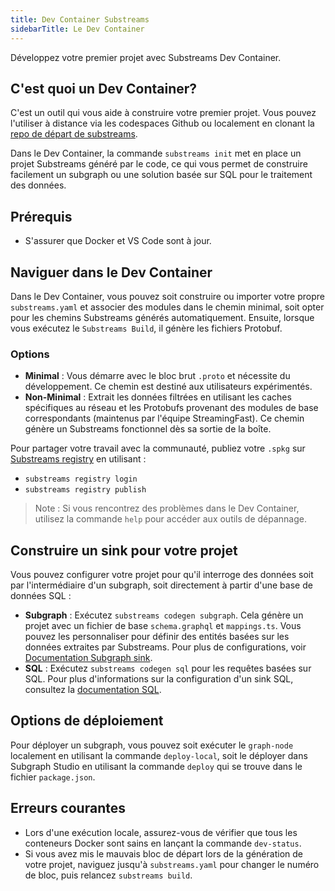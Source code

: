 ```yaml
---
title: Dev Container Substreams
sidebarTitle: Le Dev Container
---
```


Développez votre premier projet avec Substreams Dev Container.

## C'est quoi un Dev Container?

C'est un outil qui vous aide à construire votre premier projet. Vous pouvez l'utiliser à distance via les codespaces Github ou localement en clonant la [repo de départ de substreams](https://github.com/streamingfast/substreams-starter?tab=readme-ov-file).

Dans le Dev Container, la commande `substreams init` met en place un projet Substreams généré par le code, ce qui vous permet de construire facilement un subgraph ou une solution basée sur SQL pour le traitement des données.

## Prérequis

- S'assurer que Docker et VS Code sont à jour.

## Naviguer dans le Dev Container

Dans le Dev Container, vous pouvez soit construire ou importer votre propre `substreams.yaml` et associer des modules dans le chemin minimal, soit opter pour les chemins Substreams générés automatiquement. Ensuite, lorsque vous exécutez le `Substreams Build`, il génère les fichiers Protobuf.

### Options

- **Minimal** : Vous démarre avec le bloc brut `.proto` et nécessite du développement. Ce chemin est destiné aux utilisateurs expérimentés.
- **Non-Minimal** : Extrait les données filtrées en utilisant les caches spécifiques au réseau et les Protobufs provenant des modules de base correspondants (maintenus par l'équipe StreamingFast). Ce chemin génère un Substreams fonctionnel dès sa sortie de la boîte.

Pour partager votre travail avec la communauté, publiez votre `.spkg` sur [Substreams registry](https://substreams.dev/) en utilisant :

- `substreams registry login`
- `substreams registry publish`

> Note : Si vous rencontrez des problèmes dans le Dev Container, utilisez la commande `help` pour accéder aux outils de dépannage.

## Construire un sink pour votre projet

Vous pouvez configurer votre projet pour qu'il interroge des données soit par l'intermédiaire d'un subgraph, soit directement à partir d'une base de données SQL :

- **Subgraph** : Exécutez `substreams codegen subgraph`. Cela génère un projet avec un fichier de base `schema.graphql` et `mappings.ts`. Vous pouvez les personnaliser pour définir des entités basées sur les données extraites par Substreams. Pour plus de configurations, voir [Documentation Subgraph sink](https://docs.substreams.dev/how-to-guides/sinks/subgraph).
- **SQL** : Exécutez `substreams codegen sql` pour les requêtes basées sur SQL. Pour plus d'informations sur la configuration d'un sink SQL, consultez la [documentation SQL](https://docs.substreams.dev/how-to-guides/sinks/sql-sink).

## Options de déploiement

Pour déployer un subgraph, vous pouvez soit exécuter le `graph-node` localement en utilisant la commande `deploy-local`, soit le déployer dans Subgraph Studio en utilisant la commande `deploy` qui se trouve dans le fichier `package.json`.

## Erreurs courantes

- Lors d'une exécution locale, assurez-vous de vérifier que tous les conteneurs Docker sont sains en lançant la commande `dev-status`.
- Si vous avez mis le mauvais bloc de départ lors de la génération de votre projet, naviguez jusqu'à `substreams.yaml` pour changer le numéro de bloc, puis relancez `substreams build`.
